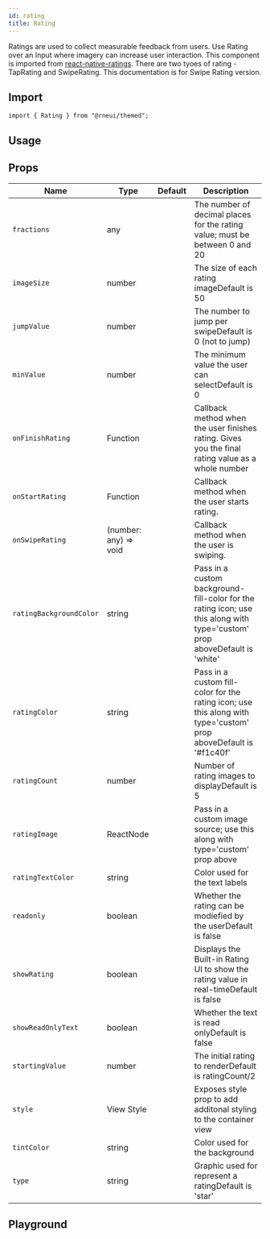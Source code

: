 ```yaml
---
id: rating
title: Rating
---
```



Ratings are used to collect measurable feedback from users.
Use Rating over an Input where imagery can increase user interaction.
This component is imported from [react-native-ratings](https://github.com/Monte9/react-native-ratings).
There are two tyoes of rating - TapRating and SwipeRating.
This documentation is for Swipe Rating version.

## Import

```tsx
import { Rating } from "@rneui/themed";
```

## Usage

<Usage />

## Props

<div class='table-responsive'>

| Name                    | Type                  | Default | Description                                                                                                                |
| ----------------------- | --------------------- | ------- | -------------------------------------------------------------------------------------------------------------------------- |
| `fractions`             | any                   |         | The number of decimal places for the rating value; must be between 0 and 20                                                |
| `imageSize`             | number                |         | The size of each rating imageDefault is 50                                                                                 |
| `jumpValue`             | number                |         | The number to jump per swipeDefault is 0 (not to jump)                                                                     |
| `minValue`              | number                |         | The minimum value the user can selectDefault is 0                                                                          |
| `onFinishRating`        | Function              |         | Callback method when the user finishes rating. Gives you the final rating value as a whole number                          |
| `onStartRating`         | Function              |         | Callback method when the user starts rating.                                                                               |
| `onSwipeRating`         | (number: any) => void |         | Callback method when the user is swiping.                                                                                  |
| `ratingBackgroundColor` | string                |         | Pass in a custom background-fill-color for the rating icon; use this along with type='custom' prop aboveDefault is 'white' |
| `ratingColor`           | string                |         | Pass in a custom fill-color for the rating icon; use this along with type='custom' prop aboveDefault is '#f1c40f'          |
| `ratingCount`           | number                |         | Number of rating images to displayDefault is 5                                                                             |
| `ratingImage`           | ReactNode             |         | Pass in a custom image source; use this along with type='custom' prop above                                                |
| `ratingTextColor`       | string                |         | Color used for the text labels                                                                                             |
| `readonly`              | boolean               |         | Whether the rating can be modiefied by the userDefault is false                                                            |
| `showRating`            | boolean               |         | Displays the Built-in Rating UI to show the rating value in real-timeDefault is false                                      |
| `showReadOnlyText`      | boolean               |         | Whether the text is read onlyDefault is false                                                                              |
| `startingValue`         | number                |         | The initial rating to renderDefault is ratingCount/2                                                                       |
| `style`                 | View Style            |         | Exposes style prop to add additonal styling to the container view                                                          |
| `tintColor`             | string                |         | Color used for the background                                                                                              |
| `type`                  | string                |         | Graphic used for represent a ratingDefault is 'star'                                                                       |

</div>

## Playground

<Play />

